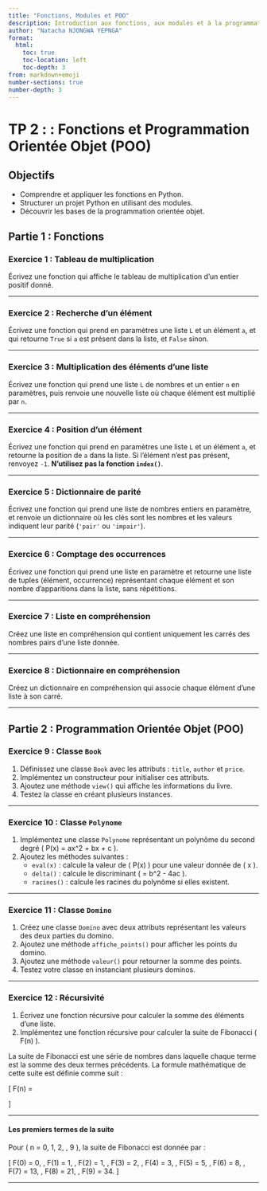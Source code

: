 ```yaml
---
title: "Fonctions, Modules et POO"
description: Introduction aux fonctions, aux modules et à la programmation orientée objet (POO) en Python
author: "Natacha NJONGWA YEPNGA"
format: 
  html:
    toc: true
    toc-location: left
    toc-depth: 3
from: markdown+emoji
number-sections: true
number-depth: 3
---
```



# TP 2 : : Fonctions et Programmation Orientée Objet (POO)

## Objectifs
- Comprendre et appliquer les fonctions en Python.
- Structurer un projet Python en utilisant des modules.
- Découvrir les bases de la programmation orientée objet.

## Partie 1 : Fonctions

### Exercice 1 : Tableau de multiplication
Écrivez une fonction qui affiche le tableau de multiplication d’un entier positif donné.

---

### Exercice 2 : Recherche d’un élément
Écrivez une fonction qui prend en paramètres une liste `L` et un élément `a`, et qui retourne `True` si `a` est présent dans la liste, et `False` sinon.

---

### Exercice 3 : Multiplication des éléments d’une liste
Écrivez une fonction qui prend une liste `L` de nombres et un entier `n` en paramètres, puis renvoie une nouvelle liste où chaque élément est multiplié par `n`.

---

### Exercice 4 : Position d’un élément
Écrivez une fonction qui prend en paramètres une liste `L` et un élément `a`, et retourne la position de `a` dans la liste. Si l'élément n'est pas présent, renvoyez `-1`. **N'utilisez pas la fonction `index()`**.

---

### Exercice 5 : Dictionnaire de parité
Écrivez une fonction qui prend une liste de nombres entiers en paramètre, et renvoie un dictionnaire où les clés sont les nombres et les valeurs indiquent leur parité (`'pair'` ou `'impair'`).

---

### Exercice 6 : Comptage des occurrences
Écrivez une fonction qui prend une liste en paramètre et retourne une liste de tuples (élément, occurrence) représentant chaque élément et son nombre d’apparitions dans la liste, sans répétitions.

---

### Exercice 7 : Liste en compréhension
Créez une liste en compréhension qui contient uniquement les carrés des nombres pairs d'une liste donnée.

---

### Exercice 8 : Dictionnaire en compréhension
Créez un dictionnaire en compréhension qui associe chaque élément d'une liste à son carré.

---

## Partie 2 : Programmation Orientée Objet (POO)

### Exercice 9 : Classe `Book`
1. Définissez une classe `Book` avec les attributs : `title`, `author` et `price`.
2. Implémentez un constructeur pour initialiser ces attributs.
3. Ajoutez une méthode `view()` qui affiche les informations du livre.
4. Testez la classe en créant plusieurs instances.

---

### Exercice 10 : Classe `Polynome`
1. Implémentez une classe `Polynome` représentant un polynôme du second degré \( P(x) = ax^2 + bx + c \).
2. Ajoutez les méthodes suivantes :
   - `eval(x)` : calcule la valeur de \( P(x) \) pour une valeur donnée de \( x \).
   - `delta()` : calcule le discriminant \( \Delta = b^2 - 4ac \).
   - `racines()` : calcule les racines du polynôme si elles existent.

---

### Exercice 11 : Classe `Domino`
1. Créez une classe `Domino` avec deux attributs représentant les valeurs des deux parties du domino.
2. Ajoutez une méthode `affiche_points()` pour afficher les points du domino.
3. Ajoutez une méthode `valeur()` pour retourner la somme des points.
4. Testez votre classe en instanciant plusieurs dominos.

---

### Exercice 12 : Récursivité
1. Écrivez une fonction récursive pour calculer la somme des éléments d’une liste.
2. Implémentez une fonction récursive pour calculer la suite de Fibonacci \( F(n) \).

La suite de Fibonacci est une série de nombres dans laquelle chaque terme est la somme des deux termes précédents. La formule mathématique de cette suite est définie comme suit :

\[
F(n) =
\begin{cases} 
0 & \text{si } n = 0, \\
1 & \text{si } n = 1, \\
F(n-1) + F(n-2) & \text{si } n > 1.
\end{cases}
\]

---

#### Les premiers termes de la suite
Pour \( n = 0, 1, 2, \ldots, 9 \), la suite de Fibonacci est donnée par :

\[
F(0) = 0, \, F(1) = 1, \, F(2) = 1, \, F(3) = 2, \, F(4) = 3, \, F(5) = 5, \, F(6) = 8, \, F(7) = 13, \, F(8) = 21, \, F(9) = 34.
\]

---
